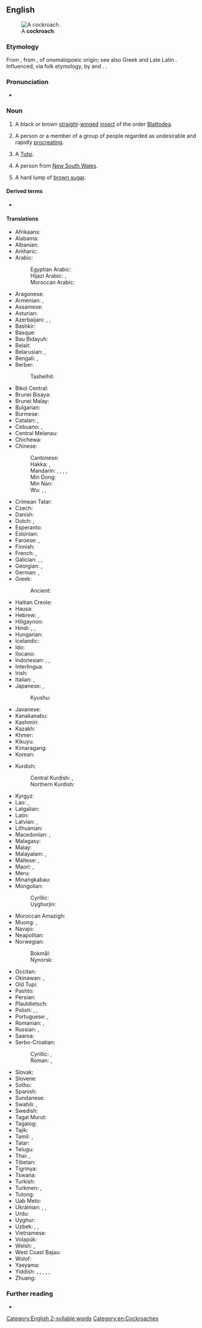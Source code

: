 ==English==
[[Image:Cockroachcloseup.jpg|thumb|A '''cockroach'''.]]

===Etymology===
From {{etyl|es|en}} {{m|es|cucaracha||woodlouse}}, from {{m|es|cuca||butterfly caterpillars}}, of onomatopoeic origin; see also Greek {{m|grc|κόκκυξ}} and Late Latin {{m|la|cucus}}. Influenced, via folk etymology, by {{m|en|cock}} and {{m|en|roach}}. {{doublet|en|cucaracha}}.

===Pronunciation===
* {{audio|en|en-us-cockroach.ogg|Audio (US)}}

===Noun===
{{en-noun}}

# A black or brown [[straight]]-[[winged]] [[insect]] of the order [[Blattodea]].
#: {{syn|en|roach|q1=US}}
# {{lb|en|slang|offensive}} A person or a member of a group of people regarded as undesirable and rapidly [[procreate|procreating]].
# {{lb|en|offensive|slang|ethnic slur|Rwanda}} A [[Tutsi]].
# {{lb|en|AU|slang|derogatory|jocular}} A person from [[w:New South Wales|New South Wales]].
# {{lb|en|AU|slang|obsolete}} A hard lump of [[brown sugar]].

====Derived terms====
* {{l|en|roach}}

====Translations====
{{trans-top|type of insect}}
* Afrikaans: {{t|af|kakkerlak}}
* Alabama: {{t|akz|iskanpatha}}
* Albanian: {{t+|sq|kacabu}}
* Amharic: {{t|am|በረሮ}}
* Arabic: {{t|ar|صُرْصُور|m}}
*: Egyptian Arabic: {{t|arz|صرصار|m|tr=ṣurṣār}}
*: Hijazi Arabic: {{t|acw|صرصار|m|tr=ṣurṣār}}, {{t|acw|صرصور|m|tr=ṣarṣūr}}
*: Moroccan Arabic: {{t|ary|سراق الزيت|tr=sarrāq ez-zīt}}
* Aragonese: {{t|an|cucaracho|m}}
* Armenian: {{t+|hy|ուտիճ}}, {{t+|hy|խավարասեր|sc=Armn}}
* Assamese: {{t|as|পঁইতাচোৰা}}
* Asturian: {{t|ast|cucaracha|f}}
* Azerbaijani: {{t|az|tarakan}}, {{t|az|mətbəxböcəyi}}, {{t|az|mətbəxqurdu}}
* Bashkir: {{t|ba|тараҡан}}
* Basque: {{t|eu|labezomorro}}
* Bau Bidayuh: {{t|sne|ribabie}}
* Belait: {{t|beg|katibung}}
* Belarusian: {{t|be|тарака́н|m}}, {{t|be|пруса́к|m}}
* Bengali: {{t|bn|তেলাপোকা}}, {{t|bn|আরশুলা}}
* Berber:
*: Tashelhit: {{t|shi|ibnḍr|m}}
* Bikol Central: {{t+|bcl|ipis}}
* Brunei Bisaya: {{t|bsb|lipos}}
* Brunei Malay: {{t|kxd|lipas}}
* Bulgarian: {{t+|bg|хлеба́рка|f}}
* Burmese: {{t+|my|ပိုးဟပ်}}
* Catalan: {{t+|ca|escarabat|m}}, {{t+|ca|panerola|f}}
* Cebuano: {{t|ceb|ipos}}, {{t|ceb|uk-ok}}
* Central Melanau: {{t|mel|belipeh}}
* Chichewa: {{t|ny|mphemvu}}
* Chinese:
*: Cantonese: {{t|yue|曱甴|tr=gaat6 zaat6-2}}
*: Hakka: {{t|hak|黃蚻}}, {{t|hak|黄蚻|tr=vòng-chha̍t}}
*: Mandarin: {{t+|cmn|蟑螂|tr=zhāngláng}}, {{t+|cmn|蜚蠊|tr=fěilián}}, {{t|cmn|偷油婆|tr=tōuyóupó}} {{q|dialectal}}, {{t+|cmn|小強}}, {{t+|cmn|小强|tr=xiǎoqiáng}} {{qualifier|colloquial}}
*: Min Dong: {{t|cdo|虼蚻|tr=gâ-săk / gáh-săk}}
*: Min Nan: {{t+|nan|虼蚻|tr=ka-choa̍h}}
*: Wu: {{t|wuu|蟑螂|tr=tsaan laan}}, {{t|wuu|小強}}, {{t|wuu|小强|tr=xiau jjian}}
* Crimean Tatar: {{t|crh|qoñuz}}
* Czech: {{t+|cs|šváb|m}}
* Danish: {{t+|da|kakerlak|c}}
* Dutch: {{t+|nl|kakkerlak|f}}, {{t|nl|sissende kakkerlak|f}}
* Esperanto: {{t|eo|blato}}
* Estonian: {{t|et|prussakas}}
* Faroese: {{t|fo|grótlús|f}}, {{qualifier|colloquial}} {{t|fo|kakkulakkur|m}}
* Finnish: {{t+|fi|torakka}}
* French: {{t+|fr|cafard|m}}, {{t+|fr|blatte|f}}
* Galician: {{t+|gl|carroucha|f}}, {{t+|gl|cascuda|f}}, {{t|gl|cascudo|m}}
* Georgian: {{t|ka|აბანოს ჭია|sc=Geor}}, {{t+|ka|ტარაკანი|sc=Geor}}
* German: {{t+|de|Schabe|f}}, {{t+|de|Kakerlake|f}}
* Greek: {{t+|el|κατσαρίδα|f}}
*: Ancient: {{t|grc|σίλφη|f}}
* Haitian Creole: {{t|ht|blat}}
* Hausa: {{t|ha|kyankyaso|m|alt=kyànkyasṑ}}
* Hebrew: {{t|he|ג׳וּק|m|tr=juk}}, {{t+|he|תִּיקָן|m|tr=tikan}}
* Hiligaynon: {{t|hil|tanga}}
* Hindi: {{t|hi|तिलचट्टा|m}}, {{t+|hi|तिलचटा|m}}, {{t+|hi|चपड़ा|m}}
* Hungarian: {{t+|hu|csótány}}
* Icelandic: {{t+|is|kakkalakki|m}}
* Ido: {{t+|io|blato}}
* Ilocano: {{t|ilo|ipes}}
* Indonesian: {{t+|id|kecoak}}, {{t|id|kacoa}}, {{t|id|kecoa}}
* Interlingua: {{t|ia|blatta}}
* Irish: {{t|ga|blatóg|f}}
* Italian: {{t+|it|blatta|f}}, {{t+|it|scarafaggio|m}}
* Japanese: {{t+|ja|ゴキブリ|tr=gokiburi}}, {{t|ja|蜚蠊|tr=ゴキブリ, gokiburi}}
*: Kyushu: {{t|ja|アマメ|tr=amame}}
* Javanese: {{t|jv|coro}}
* Kanakanabu: {{t|xnb|'atatavaang}}
* Kashmiri: {{t|ks|ؤٹِل|tr=vạṭil}}
* Kazakh: {{t|kk|тарақан|sc=Cyrl}}
* Khmer: {{t+|km|កន្លាត}}
* Kikuyu: {{t|ki|nyeje}}
* Kimaragang: {{t|kqr|lipos}}
* Korean: {{t+|ko|바퀴벌레}}
{{trans-mid}}
* Kurdish:
*: Central Kurdish: {{t|ckb|سیسرک}}, {{t+|ckb|سیسارک}}
*: Northern Kurdish: {{t|kmr|sisirk}}
* Kyrgyz: {{t+|ky|таракан}}
* Lao: {{t|lo|ສາບ}}, {{t|lo|ແມງສາບ}}
* Latgalian: {{t|ltg|brusaks|m}}
* Latin: {{t+|la|blatta|f}}
* Latvian: {{t|lv|prusaks}}, {{t|lv|tarakāns|m}}
* Lithuanian: {{t|lt|tarakonas|m}}
* Macedonian: {{t|mk|лебарка|f}}, {{t|mk|бубашваба|f}} {{q|non-standard}}
* Malagasy: {{t+|mg|kalabe}}
* Malay: {{t|ms|lipas}}
* Malayalam: {{t+|ml|പാറ്റ|sc=Mlym}}, {{t|ml|പാററ|sc=Mlym}}
* Maltese: {{t|mt|wirdien|m}}, {{t|mt|kokroċ|m}}
* Maori: {{t|mi|kēkerengū}}, {{t|mi|kokoroihe}}
* Meru: {{t|mer|njenje}}
* Minangkabau: {{t+|min|lipeh}}
* Mongolian:
*: Cyrillic: {{t+|mn|жоом}}
*: Uyghurjin: {{t|mn|ᠵᠣᠣᠮ᠎ᠠ}}
* Moroccan Amazigh: {{t|zgh|ⴰⴱⴰⵏⴹⵕⵉⵡ|tr=}}
* Muong: {{t|mtq|chản}}, {{t|mtq|chản chản}}
* Navajo: {{t|nv|chʼoshtsoh}}
* Neapolitan: {{t|nap|scarrafóne}}
* Norwegian:
*: Bokmål: {{t|nb|kakerlakk|m}}
*: Nynorsk: {{t|nn|kakerlakk|m}}
* Occitan: {{t+|oc|barbaròt|m}}
* Okinawan: {{t|ryu|ひーらー|tr=hīrā}}, {{t|ryu|唐びーらー|tr=とーびーらー, tōbīrā}}
* Old Tupi: {{t|tpw|arabé}}
* Pashto: {{t|ps|ګړندۍ|f|tr=gaṛandǝ́y}}
* Persian: {{t+|fa|سوسک|tr=susk}}
* Plautdietsch: {{t|pdt|Schaub|f}}
* Polish: {{t+|pl|karaluch|m-an}}, {{t+|pl|karakan|m}} {{qualifier|colloquial}}, {{t+|pl|karaczan|m}}
* Portuguese: {{t+|pt|barata|f}}, {{t+|pt|carocha|f}}
* Romanian: {{t+|ro|gândac|m}}, {{t+|ro|libarcă|f}}
* Russian: {{t+|ru|тарака́н|m}}, {{t+|ru|пруса́к|m}}
* Saaroa: {{t|sxr|'atatavangʉ}}
* Serbo-Croatian:
*: Cyrillic: {{t|sh|бубашва́ба|f}}, {{t|sh|жо̏ха̄р|m}} {{qualifier|Croatia}}
*: Roman: {{t+|sh|bubašvába|f}}, {{t+|sh|žȍhār|m}} {{qualifier|Croatia}}
* Slovak: {{t+|sk|šváb|m}}
* Slovene: {{t+|sl|ščurek|m}}
* Sotho: {{t|st|lephela}}
* Spanish: {{t+|es|cucaracha|f}}
* Sundanese: {{t|su|ᮎᮥᮎᮥᮍᮥᮊ᮪}}
* Swahili: {{t+|sw|mende|c9|c10}}, {{t+|sw|kombamwiko}}
* Swedish: {{t+|sv|kackerlacka|c}}
* Tagal Murut: {{t|mvv|lipos}}
* Tagalog: {{t|tl|ipis}}
* Tajik: {{t+|tg|нонхӯрак}}
* Tamil: {{t+|ta|கக்கலாத்து|sc=Taml}}, {{t|ta|கரப்பான் பூச்சி|sc=Taml}}
* Tatar: {{t|tt|таракан}}
* Telugu: {{t+|te|బొద్దింక}}
* Thai: {{t+|th|แมลงสาบ}}, {{t+|th|สาบ}}
* Tibetan: {{t|bo|ཤོམ་འབུ}}
* Tigrinya: {{t|ti|ድዱዕ}}
* Tswana: {{t|tn|lefele}}
* Turkish: {{t+|tr|hamam böceği}}
* Turkmen: {{t|tk|saçakçy}}, {{t|tk|tarakan}}
* Tutong: {{t|ttg|lipos}}
* Uab Meto: {{t|aoz|iki}}
* Ukrainian: {{t|uk|тарга́н|m}}, {{t|uk|тарака́н|m}}, {{t|uk|пруса́к|m}}
* Urdu: {{t|ur|تل چٹا|m|tr=til caṭṭā}}
* Uyghur: {{t|ug|مايقۇرت}}
* Uzbek: {{t+|uz|suvarak}}, {{t+|uz|tezgizak}}, {{t+|uz|tarakan}}
* Vietnamese: {{t+|vi|gián}}
* Volapük: {{t|vo|skaraf}}
* Welsh: {{t|cy|chwilen ddu|f}}, {{t|cy|blac-pat|m}}
* West Coast Bajau: {{t|bdr|bobok}}
* Wolof: {{t|wo|mbóot|alt=mbóot mi}}
* Yaeyama: {{t|rys|小虫|tr=くむす, kumusu}}
* Yiddish: {{t|yi|טאַראַקאַן|sc=Hebr}}, {{t|yi|רוס|m}}, {{t|yi|פּרוסאַק|m}}, {{t|yi|קנײַפּער|m}}, {{t|yi|פֿראַנצויז|m}}, {{t|yi|שוואַב|m}}
* Zhuang: {{t|za|sap}}
{{trans-bottom}}

===Further reading===
* {{pedia}}

[[Category:English 2-syllable words]]
[[Category:en:Cockroaches]]